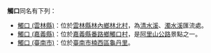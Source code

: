 '''觸口'''同名有下列：
* [[觸口_(雲林縣)|觸口 (雲林縣)]]：位於[[雲林縣|雲林縣]][[林內鄉|林內鄉]][[林北村|林北村]]，為[[清水溪_(南投縣)|清水溪]]、[[濁水溪|濁水溪]]匯流處。
* [[觸口_(嘉義縣)|觸口 (嘉義縣)]]：位於[[嘉義縣|嘉義縣]][[番路鄉|番路鄉]][[觸口村|觸口村]]，是[[阿里山公路|阿里山公路]]景點之一。
* [[觸口_(臺南市)|觸口 (臺南市)]]：位於[[臺南市|臺南市]][[楠西區|楠西區]][[龜丹里|龜丹里]]。

{{消歧義|C|Cat=二字地名消歧義}}